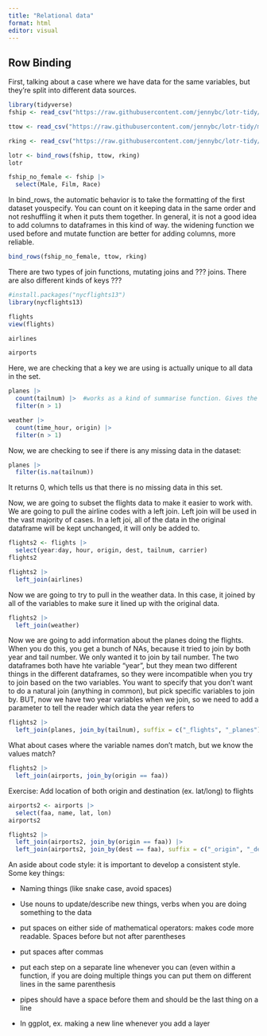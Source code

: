 ```yaml
---
title: "Relational data"
format: html
editor: visual
---
```


## Row Binding

First, talking about a case where we have data for the same variables, but they're split into different data sources.

```r
library(tidyverse)
fship <- read_csv("https://raw.githubusercontent.com/jennybc/lotr-tidy/master/data/The_Fellowship_Of_The_Ring.csv")

ttow <- read_csv("https://raw.githubusercontent.com/jennybc/lotr-tidy/master/data/The_Two_Towers.csv")

rking <- read_csv("https://raw.githubusercontent.com/jennybc/lotr-tidy/master/data/The_Return_Of_The_King.csv")
```

```r
lotr <- bind_rows(fship, ttow, rking)
lotr
```

```r
fship_no_female <- fship |> 
  select(Male, Film, Race)
```

In bind_rows, the automatic behavior is to take the formatting of the first dataset youspecify. You can count on it keeping data in the same order and not reshuffling it when it puts them together. In general, it is not a good idea to add columns to dataframes in this kind of way. the widening function we used before and mutate function are better for adding columns, more reliable.

```r
bind_rows(fship_no_female, ttow, rking)
```

There are two types of join functions, mutating joins and ??? joins. There are also different kinds of keys ???

```r
#install.packages("nycflights13")
library(nycflights13)
```

```r
flights
view(flights)
```

```r
airlines
```

```r
airports
```

Here, we are checking that a key we are using is actually unique to all data in the set.

```r
planes |> 
  count(tailnum) |>  #works as a kind of summarise function. Gives the count for each of the unique values of a variable
  filter(n > 1)
```
```r
weather |> 
  count(time_hour, origin) |> 
  filter(n > 1)
```

Now, we are checking to see if there is any missing data in the dataset:

```r
planes |> 
  filter(is.na(tailnum))
```

It returns 0, which tells us that there is no missing data in this set.

Now, we are going to subset the flights data to make it easier to work with. We are going to pull the airline codes with a left join. Left join will be used in the vast majority of cases. In a left joi, all of the data in the original dataframe will be kept unchanged, it will only be added to.

```r
flights2 <- flights |> 
  select(year:day, hour, origin, dest, tailnum, carrier)
flights2
```
```r
flights2 |> 
  left_join(airlines)
```
Now we are going to try to pull in the weather data. In this case, it joined by all of the variables to make sure it lined up with the original data.

```r
flights2 |> 
  left_join(weather)
```
Now we are going to add information about the planes doing the flights. When you do this, you get a bunch of NAs, because it tried to join by both year and tail number. We only wanted it to join by tail number. The two dataframes both have hte variable "year", but they mean two different things in the different dataframes, so they were incompatible when you try to join based on the two variables. You want to specify that you don't want to do a natural join (anything in common), but pick specific variables to join by. BUT, now we have two year variables when we join, so we need to add a parameter to tell the reader which data the year refers to

```r
flights2 |> 
  left_join(planes, join_by(tailnum), suffix = c("_flights", "_planes"))
```
What about cases where the variable names don't match, but we know the values match?

```r
flights2 |> 
  left_join(airports, join_by(origin == faa))
```
Exercise: Add location of both origin and destination (ex. lat/long) to flights

```r
airports2 <- airports |> 
  select(faa, name, lat, lon)
airports2
```
```r
flights2 |> 
  left_join(airports2, join_by(origin == faa)) |> 
  left_join(airports2, join_by(dest == faa), suffix = c("_origin", "_dest"))
```






An aside about code style: it is important to develop a consistent style. Some key things:

-   Naming things (like snake case, avoid spaces)

-   Use nouns to update/describe new things, verbs when you are doing something to the data

-   put spaces on either side of mathematical operators: makes code more readable. Spaces before but not after parentheses

-   put spaces after commas

-   put each step on a separate line whenever you can (even within a function, if you are doing multiple things you can put them on different lines in the same parenthesis

-   pipes should have a space before them and should be the last thing on a line

-   In ggplot, ex. making a new line whenever you add a layer
